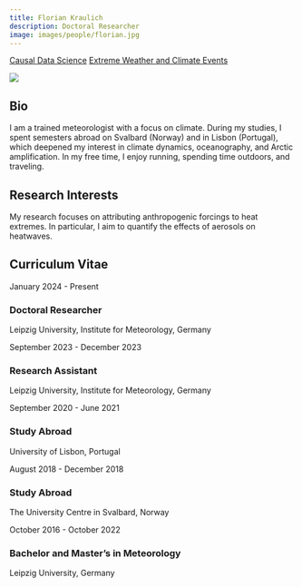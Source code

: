 ---
title: Florian Kraulich
description: Doctoral Researcher
image: images/people/florian.jpg
---

<div class="person-tags">
  <a href="/research/detection_and_attribution/index.qmd" class="tag">Causal Data Science</a>
  <a href="/research/extremes/index.qmd" class="tag">Extreme Weather and Climate Events</a>
</div>

<div class="profile-container">
<div class="profile-image-container">
<img src="/images/people/florian.jpg" class="profile-image">
<div class="social-icons">
  <a href="mailto:florian.kraulich@uni-leipzig.de" target="_blank">
    <i class="fa-solid fa-envelope"></i>
  </a>
  <a href="https://orcid.org/0009-0005-6163-1724" target="_blank">
    <i class="fa-brands fa-orcid"></i>
  </a>
  <a href="http://www.linkedin.com/in/florian-kraulich-557bb9339" target="_blank">
    <i class="fa-brands fa-linkedin"></i>
  </a>
</div>
</div>

<div class="bio-content">

## Bio  

I am a trained meteorologist with a focus on climate. During my studies, I spent semesters abroad on Svalbard (Norway) and in Lisbon (Portugal), which deepened my interest in climate dynamics, oceanography, and Arctic amplification. In my free time, I enjoy running, spending time outdoors, and traveling.

</div>
</div>

## Research Interests

My research focuses on attributing anthropogenic forcings to heat extremes. In particular, I aim to quantify the effects of aerosols on heatwaves.

## Curriculum Vitae <span class="cv-toggle" data-bs-toggle="collapse" data-bs-target="#cv-timeline" aria-expanded="false"></span>

<div id="cv-timeline" class="collapse">
<div class="timeline">
<div class="timeline-item">
<div class="timeline-date">January 2024 - Present</div>
<div class="timeline-content">
<h3>Doctoral Researcher</h3>
<p>Leipzig University, Institute for Meteorology, Germany</p>
</div>
</div>

<div class="timeline-item">
<div class="timeline-date">September 2023 - December 2023</div>
<div class="timeline-content">
<h3>Research Assistant</h3>
<p>Leipzig University, Institute for Meteorology, Germany</p>
</div>
</div>

<div class="timeline-item">
<div class="timeline-date">September 2020 - June 2021</div>
<div class="timeline-content">
<h3>Study Abroad</h3>
<p>University of Lisbon, Portugal</p>
</div>
</div>

<div class="timeline-item">
<div class="timeline-date">August 2018 - December 2018</div>
<div class="timeline-content">
<h3>Study Abroad</h3>
<p>The University Centre in Svalbard, Norway</p>
</div>
</div>

<div class="timeline-item">
<div class="timeline-date">October 2016 - October 2022</div>
<div class="timeline-content">
<h3>Bachelor and Master's in Meteorology</h3>
<p>Leipzig University, Germany</p>
</div>
</div>

</div>
</div>



</div>

